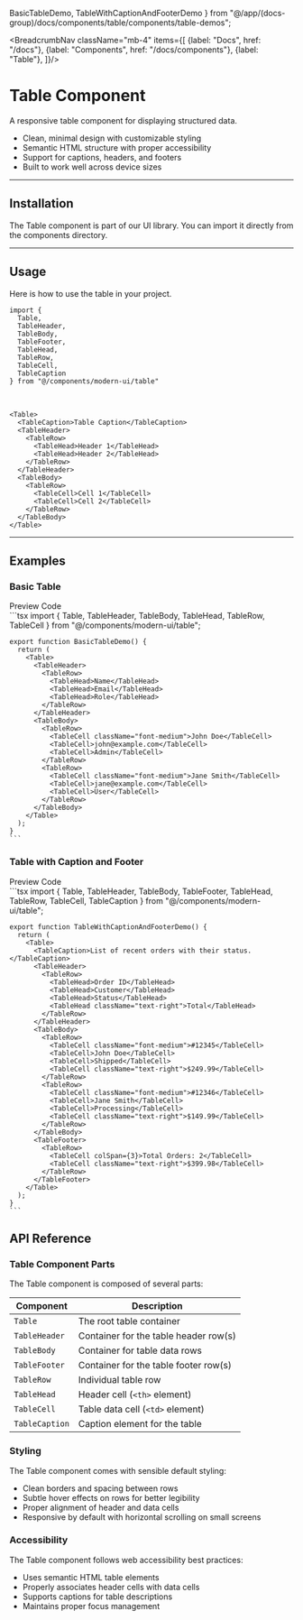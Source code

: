  BasicTableDemo,
  TableWithCaptionAndFooterDemo
} from "@/app/(docs-group)/docs/components/table/components/table-demos";

<BreadcrumbNav className="mb-4" items={[
  {label: "Docs", href: "/docs"},
  {label: "Components", href: "/docs/components"},
  {label: "Table"},
]}/>

<PreviewTable/>

# Table Component

A responsive table component for displaying structured data.

- Clean, minimal design with customizable styling
- Semantic HTML structure with proper accessibility
- Support for captions, headers, and footers
- Built to work well across device sizes

---

## Installation

The Table component is part of our UI library. You can import it directly from the components directory.

<TableInstallation/>

---

## Usage

Here is how to use the table in your project.

```tsx
import { 
  Table, 
  TableHeader, 
  TableBody, 
  TableFooter,
  TableHead, 
  TableRow, 
  TableCell,
  TableCaption
} from "@/components/modern-ui/table"
```

<br/>

```tsx
<Table>
  <TableCaption>Table Caption</TableCaption>
  <TableHeader>
    <TableRow>
      <TableHead>Header 1</TableHead>
      <TableHead>Header 2</TableHead>
    </TableRow>
  </TableHeader>
  <TableBody>
    <TableRow>
      <TableCell>Cell 1</TableCell>
      <TableCell>Cell 2</TableCell>
    </TableRow>
  </TableBody>
</Table>
```

---

## Examples

### Basic Table

<Tabs defaultValue="preview">
  <TabsList>
    <TabsTrigger value="preview">Preview</TabsTrigger>
    <TabsTrigger value="code">Code</TabsTrigger>
  </TabsList>
  <TabsContent value="preview" className="p-6 border rounded-md mt-2 relative">
    <div className="absolute inset-0 bg-[radial-gradient(#80808080_1px,transparent_1px)] [background-size:16px_16px] opacity-50"></div>
    <div className="flex justify-center bg-background border p-6 rounded-md items-center h-full z-10 relative not-prose">
      <BasicTableDemo />
    </div>
  </TabsContent>
  <TabsContent value="code">
    ```tsx
    import { 
      Table, 
      TableHeader, 
      TableBody, 
      TableHead, 
      TableRow, 
      TableCell 
    } from "@/components/modern-ui/table";

    export function BasicTableDemo() {
      return (
        <Table>
          <TableHeader>
            <TableRow>
              <TableHead>Name</TableHead>
              <TableHead>Email</TableHead>
              <TableHead>Role</TableHead>
            </TableRow>
          </TableHeader>
          <TableBody>
            <TableRow>
              <TableCell className="font-medium">John Doe</TableCell>
              <TableCell>john@example.com</TableCell>
              <TableCell>Admin</TableCell>
            </TableRow>
            <TableRow>
              <TableCell className="font-medium">Jane Smith</TableCell>
              <TableCell>jane@example.com</TableCell>
              <TableCell>User</TableCell>
            </TableRow>
          </TableBody>
        </Table>
      );
    }
    ```
  </TabsContent>
</Tabs>

### Table with Caption and Footer

<Tabs defaultValue="preview">
  <TabsList>
    <TabsTrigger value="preview">Preview</TabsTrigger>
    <TabsTrigger value="code">Code</TabsTrigger>
  </TabsList>
  <TabsContent value="preview" className="p-6 border rounded-md mt-2 relative min-h-[250px]">
    <div className="absolute inset-0 bg-[radial-gradient(#80808080_1px,transparent_1px)] [background-size:16px_16px] opacity-50"></div>
    <div className="flex justify-center bg-background border rounded-md p-6 items-center h-full z-10 relative not-prose">
      <TableWithCaptionAndFooterDemo />
    </div>
  </TabsContent>
  <TabsContent value="code">
    ```tsx
    import { 
      Table, 
      TableHeader, 
      TableBody, 
      TableFooter,
      TableHead, 
      TableRow, 
      TableCell,
      TableCaption
    } from "@/components/modern-ui/table";

    export function TableWithCaptionAndFooterDemo() {
      return (
        <Table>
          <TableCaption>List of recent orders with their status.</TableCaption>
          <TableHeader>
            <TableRow>
              <TableHead>Order ID</TableHead>
              <TableHead>Customer</TableHead>
              <TableHead>Status</TableHead>
              <TableHead className="text-right">Total</TableHead>
            </TableRow>
          </TableHeader>
          <TableBody>
            <TableRow>
              <TableCell className="font-medium">#12345</TableCell>
              <TableCell>John Doe</TableCell>
              <TableCell>Shipped</TableCell>
              <TableCell className="text-right">$249.99</TableCell>
            </TableRow>
            <TableRow>
              <TableCell className="font-medium">#12346</TableCell>
              <TableCell>Jane Smith</TableCell>
              <TableCell>Processing</TableCell>
              <TableCell className="text-right">$149.99</TableCell>
            </TableRow>
          </TableBody>
          <TableFooter>
            <TableRow>
              <TableCell colSpan={3}>Total Orders: 2</TableCell>
              <TableCell className="text-right">$399.98</TableCell>
            </TableRow>
          </TableFooter>
        </Table>
      );
    }
    ```
  </TabsContent>
</Tabs>

## API Reference

### Table Component Parts

The Table component is composed of several parts:

| Component | Description |
|-----------|-------------|
| `Table` | The root table container |
| `TableHeader` | Container for the table header row(s) |
| `TableBody` | Container for table data rows |
| `TableFooter` | Container for the table footer row(s) |
| `TableRow` | Individual table row |
| `TableHead` | Header cell (`<th>` element) |
| `TableCell` | Table data cell (`<td>` element) |
| `TableCaption` | Caption element for the table |

### Styling

The Table component comes with sensible default styling:

- Clean borders and spacing between rows
- Subtle hover effects on rows for better legibility
- Proper alignment of header and data cells
- Responsive by default with horizontal scrolling on small screens

### Accessibility

The Table component follows web accessibility best practices:

- Uses semantic HTML table elements
- Properly associates header cells with data cells
- Supports captions for table descriptions
- Maintains proper focus management 